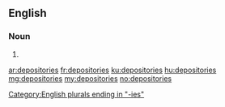 ==English==

===Noun===
{{head|en|plural}}

# {{plural of|depository|lang=en}}

[[Category:English plurals ending in "-ies"]]

[[ar:depositories]]
[[fr:depositories]]
[[ku:depositories]]
[[hu:depositories]]
[[mg:depositories]]
[[my:depositories]]
[[no:depositories]]